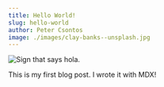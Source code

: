 ```yaml
---
title: Hello World!
slug: hello-world
author: Peter Csontos
image: ./images/clay-banks--unsplash.jpg
---
```


![Sign that says hola.](./images/clay-banks--unsplash.jpg)

This is my first blog post. I wrote it with MDX!